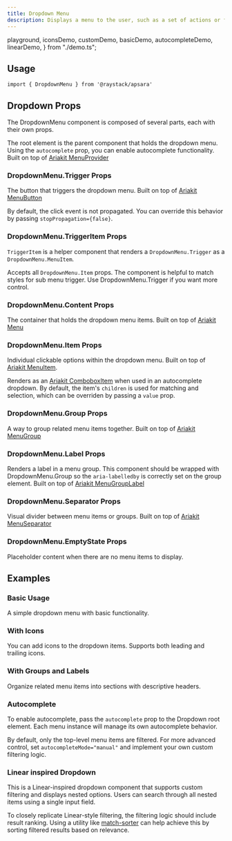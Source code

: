 ```yaml
---
title: Dropdown Menu
description: Displays a menu to the user, such as a set of actions or functions, triggered by a button.
---
```


  playground,
  iconsDemo,
  customDemo,
  basicDemo,
  autocompleteDemo,
  linearDemo,
} from "./demo.ts";

<Demo data={playground} />

## Usage

```tsx
import { DropdownMenu } from '@raystack/apsara'
```

## Dropdown Props

The DropdownMenu component is composed of several parts, each with their own props.

The root element is the parent component that holds the dropdown menu. Using the `autocomplete` prop, you can enable autocomplete functionality. Built on top of [Ariakit MenuProvider](https://ariakit.org/reference/menu-provider)

<auto-type-table path="./props.ts" name="DropdownMenuRootProps" />

### DropdownMenu.Trigger Props

The button that triggers the dropdown menu. Built on top of [Ariakit MenuButton](https://ariakit.org/reference/menu-button)

By default, the click event is not propagated. You can override this behavior by passing `stopPropagation={false}`.

<auto-type-table path="./props.ts" name="DropdownMenuTriggerProps" />

### DropdownMenu.TriggerItem Props

`TriggerItem` is a helper component that renders a `DropdownMenu.Trigger` as a `DropdownMenu.MenuItem`.

Accepts all `DropdownMenu.Item` props. The component is helpful to match styles for sub menu trigger. Use DropdownMenu.Trigger if you want more control.

### DropdownMenu.Content Props

The container that holds the dropdown menu items. Built on top of [Ariakit Menu](https://ariakit.org/reference/menu)

<auto-type-table path="./props.ts" name="DropdownMenuContentProps" />

### DropdownMenu.Item Props

Individual clickable options within the dropdown menu. Built on top of [Ariakit MenuItem](https://ariakit.org/reference/menu-item).

Renders as an [Ariakit ComboboxItem](https://ariakit.org/reference/combobox-item) when used in an autocomplete dropdown. By default, the item's `children` is used for matching and selection, which can be overriden by passing a `value` prop.

<auto-type-table path="./props.ts" name="DropdownMenuItemProps" />

### DropdownMenu.Group Props

A way to group related menu items together. Built on top of [Ariakit MenuGroup](https://ariakit.org/reference/menu-group)

<auto-type-table path="./props.ts" name="DropdownMenuGroupProps" />

### DropdownMenu.Label Props

Renders a label in a menu group. This component should be wrapped with DropdownMenu.Group so the `aria-labelledby` is correctly set on the group element. Built on top of [Ariakit MenuGroupLabel](https://ariakit.org/reference/menu-group-label)

<auto-type-table path="./props.ts" name="DropdownMenuLabelProps" />

### DropdownMenu.Separator Props

Visual divider between menu items or groups. Built on top of [Ariakit MenuSeparator](https://ariakit.org/reference/menu-separator)

<auto-type-table path="./props.ts" name="DropdownMenuSeparatorProps" />

### DropdownMenu.EmptyState Props

Placeholder content when there are no menu items to display.

<auto-type-table path="./props.ts" name="DropdownMenuEmptyStateProps" />

## Examples

### Basic Usage

A simple dropdown menu with basic functionality.

<Demo data={basicDemo} />

### With Icons

You can add icons to the dropdown items. Supports both leading and trailing icons.

<Demo data={iconsDemo} />

### With Groups and Labels

Organize related menu items into sections with descriptive headers.

<Demo data={customDemo} />

### Autocomplete

To enable autocomplete, pass the `autocomplete` prop to the Dropdown root element. Each menu instance will manage its own autocomplete behavior.

By default, only the top-level menu items are filtered. For more advanced control, set `autocompleteMode="manual"` and implement your own custom filtering logic.

<Demo data={autocompleteDemo} />

### Linear inspired Dropdown

This is a Linear-inspired dropdown component that supports custom filtering and displays nested options. Users can search through all nested items using a single input field.

To closely replicate Linear-style filtering, the filtering logic should include result ranking. Using a utility like [match-sorter](https://www.npmjs.com/package/match-sorter) can help achieve this by sorting filtered results based on relevance.

<Demo data={linearDemo} />
